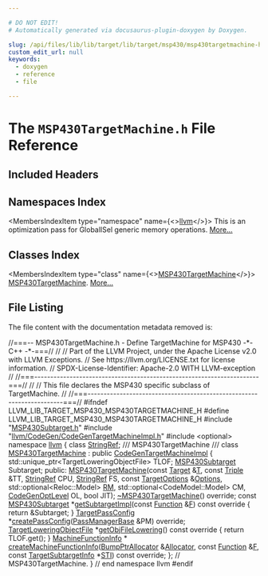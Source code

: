 ```yaml
---

# DO NOT EDIT!
# Automatically generated via docusaurus-plugin-doxygen by Doxygen.

slug: /api/files/lib/lib/target/lib/target/msp430/msp430targetmachine-h
custom_edit_url: null
keywords:
  - doxygen
  - reference
  - file

---
```





# The `MSP430TargetMachine.h` File Reference

<DoxygenPage pluginConfig={pluginConfig}>



## Included Headers

<IncludesList>
<IncludesListItem
  filePath="MSP430Subtarget.h"
  permalink="/docs/api/files/lib/lib/target/lib/target/msp430/msp430subtarget-h"
  isLocal="true" />
<IncludesListItem
  filePath="llvm/CodeGen/CodeGenTargetMachineImpl.h"
  permalink="/docs/api/files/include/include/llvm/include/llvm/codegen/codegentargetmachineimpl-h"
  isLocal="true" />
<IncludesListItem
  filePath="optional"
  permalink=""
  isLocal="false" />
</IncludesList>

## Namespaces Index

<MembersIndex>

<MembersIndexItem
  type="namespace"
  name={<><a href="/docs/api/namespaces/llvm">llvm</a></>}>
This is an optimization pass for GlobalISel generic memory operations. <a href="/docs/api/namespaces/llvm/#details">More...</a>
</MembersIndexItem>

</MembersIndex>

## Classes Index

<MembersIndex>

<MembersIndexItem
  type="class"
  name={<><a href="/docs/api/classes/llvm/msp430targetmachine">MSP430TargetMachine</a></>}>
<a href="/docs/api/classes/llvm/msp430targetmachine">MSP430TargetMachine</a>. <a href="/docs/api/classes/llvm/msp430targetmachine/#details">More...</a>
</MembersIndexItem>

</MembersIndex>


## File Listing

The file content with the documentation metadata removed is:

<ProgramListing>

<Link id="l00001" /><CodeLine lineNumber="1"><Highlight kind="comment">//===-- MSP430TargetMachine.h - Define TargetMachine for MSP430 -&#42;- C++ -&#42;-===//</Highlight><Highlight kind="normal"></Highlight></CodeLine>
<Link id="l00002" /><CodeLine lineNumber="2"><Highlight kind="normal"></Highlight><Highlight kind="comment">//</Highlight><Highlight kind="normal"></Highlight></CodeLine>
<Link id="l00003" /><CodeLine lineNumber="3"><Highlight kind="normal"></Highlight><Highlight kind="comment">// Part of the LLVM Project, under the Apache License v2.0 with LLVM Exceptions.</Highlight><Highlight kind="normal"></Highlight></CodeLine>
<Link id="l00004" /><CodeLine lineNumber="4"><Highlight kind="normal"></Highlight><Highlight kind="comment">// See https://llvm.org/LICENSE.txt for license information.</Highlight><Highlight kind="normal"></Highlight></CodeLine>
<Link id="l00005" /><CodeLine lineNumber="5"><Highlight kind="normal"></Highlight><Highlight kind="comment">// SPDX-License-Identifier: Apache-2.0 WITH LLVM-exception</Highlight><Highlight kind="normal"></Highlight></CodeLine>
<Link id="l00006" /><CodeLine lineNumber="6"><Highlight kind="normal"></Highlight><Highlight kind="comment">//</Highlight><Highlight kind="normal"></Highlight></CodeLine>
<Link id="l00007" /><CodeLine lineNumber="7"><Highlight kind="normal"></Highlight><Highlight kind="comment">//===----------------------------------------------------------------------===//</Highlight><Highlight kind="normal"></Highlight></CodeLine>
<Link id="l00008" /><CodeLine lineNumber="8"><Highlight kind="normal"></Highlight><Highlight kind="comment">//</Highlight><Highlight kind="normal"></Highlight></CodeLine>
<Link id="l00009" /><CodeLine lineNumber="9"><Highlight kind="normal"></Highlight><Highlight kind="comment">// This file declares the MSP430 specific subclass of TargetMachine.</Highlight><Highlight kind="normal"></Highlight></CodeLine>
<Link id="l00010" /><CodeLine lineNumber="10"><Highlight kind="normal"></Highlight><Highlight kind="comment">//</Highlight><Highlight kind="normal"></Highlight></CodeLine>
<Link id="l00011" /><CodeLine lineNumber="11"><Highlight kind="normal"></Highlight><Highlight kind="comment">//===----------------------------------------------------------------------===//</Highlight><Highlight kind="normal"></Highlight></CodeLine>
<Link id="l00012" /><CodeLine lineNumber="12"><Highlight kind="normal"></Highlight></CodeLine>
<Link id="l00013" /><CodeLine lineNumber="13"><Highlight kind="normal"></Highlight></CodeLine>
<Link id="l00014" /><CodeLine lineNumber="14"><Highlight kind="normal"></Highlight><Highlight kind="preprocessor">#ifndef LLVM&#95;LIB&#95;TARGET&#95;MSP430&#95;MSP430TARGETMACHINE&#95;H</Highlight><Highlight kind="normal"></Highlight></CodeLine>
<Link id="l00015" /><CodeLine lineNumber="15"><Highlight kind="normal"></Highlight><Highlight kind="preprocessor">#define LLVM&#95;LIB&#95;TARGET&#95;MSP430&#95;MSP430TARGETMACHINE&#95;H</Highlight><Highlight kind="normal"></Highlight></CodeLine>
<Link id="l00016" /><CodeLine lineNumber="16"><Highlight kind="normal"></Highlight></CodeLine>
<Link id="l00017" /><CodeLine lineNumber="17"><Highlight kind="normal"></Highlight><Highlight kind="preprocessor">#include &quot;<a href="/docs/api/files/lib/lib/target/lib/target/msp430/msp430subtarget-h">MSP430Subtarget.h</a>&quot;</Highlight><Highlight kind="normal"></Highlight></CodeLine>
<Link id="l00018" /><CodeLine lineNumber="18"><Highlight kind="normal"></Highlight><Highlight kind="preprocessor">#include &quot;<a href="/docs/api/files/include/include/llvm/include/llvm/codegen/codegentargetmachineimpl-h">llvm/CodeGen/CodeGenTargetMachineImpl.h</a>&quot;</Highlight><Highlight kind="normal"></Highlight></CodeLine>
<Link id="l00019" /><CodeLine lineNumber="19"><Highlight kind="normal"></Highlight><Highlight kind="preprocessor">#include &lt;optional&gt;</Highlight><Highlight kind="normal"></Highlight></CodeLine>
<Link id="l00020" /><CodeLine lineNumber="20"><Highlight kind="normal"></Highlight></CodeLine>
<Link id="l00021" /><CodeLine lineNumber="21"><Highlight kind="normal"></Highlight><Highlight kind="keyword">namespace </Highlight><Highlight kind="normal"><a href="/docs/api/namespaces/llvm">llvm</a> &#123;</Highlight></CodeLine>
<Link id="l00022" /><CodeLine lineNumber="22"><Highlight kind="normal"></Highlight><Highlight kind="keyword">class </Highlight><Highlight kind="normal"><a href="/docs/api/classes/llvm/stringref">StringRef</a>;</Highlight></CodeLine>
<Link id="l00023" /><CodeLine lineNumber="23"><Highlight kind="normal"></Highlight><Highlight kind="comment"></Highlight></CodeLine>
<Link id="l00024" /><CodeLine lineNumber="24"><Highlight kind="comment">/// MSP430TargetMachine</Highlight></CodeLine>
<Link id="l00025" /><CodeLine lineNumber="25"><Highlight kind="comment">///</Highlight><Highlight kind="normal"></Highlight></CodeLine>
<Link id="l00026" /><CodeLine lineNumber="26" lineLink="/docs/api/classes/llvm/msp430targetmachine"><Highlight kind="normal"></Highlight><Highlight kind="keyword">class </Highlight><Highlight kind="normal"><a href="/docs/api/classes/llvm/msp430targetmachine/#a204cc56ded2a0d2743a71edbb2329524">MSP430TargetMachine</a> : </Highlight><Highlight kind="keyword">public</Highlight><Highlight kind="normal"> <a href="/docs/api/classes/llvm/codegentargetmachineimpl/#a4480a9aa1ec7c3115acc998e187f5ab3">CodeGenTargetMachineImpl</a> &#123;</Highlight></CodeLine>
<Link id="l00027" /><CodeLine lineNumber="27"><Highlight kind="normal">  std::unique&#95;ptr&lt;TargetLoweringObjectFile&gt; TLOF;</Highlight></CodeLine>
<Link id="l00028" /><CodeLine lineNumber="28"><Highlight kind="normal">  <a href="/docs/api/classes/llvm/msp430subtarget">MSP430Subtarget</a> Subtarget;</Highlight></CodeLine>
<Link id="l00029" /><CodeLine lineNumber="29"><Highlight kind="normal"></Highlight></CodeLine>
<Link id="l00030" /><CodeLine lineNumber="30"><Highlight kind="normal"></Highlight><Highlight kind="keyword">public</Highlight><Highlight kind="normal">:</Highlight></CodeLine>
<Link id="l00031" /><CodeLine lineNumber="31"><Highlight kind="normal">  <a href="/docs/api/classes/llvm/msp430targetmachine/#a204cc56ded2a0d2743a71edbb2329524">MSP430TargetMachine</a>(</Highlight><Highlight kind="keyword">const</Highlight><Highlight kind="normal"> <a href="/docs/api/classes/llvm/target">Target</a> &amp;<a href="/docs/api/files/lib/lib/target/lib/target/mips/mips16isellowering-cpp/#a0acb682b8260ab1c60b918599864e2e5">T</a>, </Highlight><Highlight kind="keyword">const</Highlight><Highlight kind="normal"> <a href="/docs/api/classes/llvm/triple">Triple</a> &amp;TT, <a href="/docs/api/classes/llvm/stringref">StringRef</a> CPU,</Highlight></CodeLine>
<Link id="l00032" /><CodeLine lineNumber="32"><Highlight kind="normal">                      <a href="/docs/api/classes/llvm/stringref">StringRef</a> FS, </Highlight><Highlight kind="keyword">const</Highlight><Highlight kind="normal"> <a href="/docs/api/classes/llvm/targetoptions">TargetOptions</a> &amp;<a href="/docs/api/classes/llvm/targetmachine/#ab1fb67187fc37e569cc5171cbebba873">Options</a>,</Highlight></CodeLine>
<Link id="l00033" /><CodeLine lineNumber="33"><Highlight kind="normal">                      std::optional&lt;Reloc::Model&gt; <a href="/docs/api/classes/llvm/targetmachine/#a588867fa922c392886b07e0ad42038b4">RM</a>,</Highlight></CodeLine>
<Link id="l00034" /><CodeLine lineNumber="34"><Highlight kind="normal">                      std::optional&lt;CodeModel::Model&gt; CM, <a href="/docs/api/namespaces/llvm/#a8ec1bf8d7b792ca9fac56f8514db18d2">CodeGenOptLevel</a> OL,</Highlight></CodeLine>
<Link id="l00035" /><CodeLine lineNumber="35"><Highlight kind="normal">                      </Highlight><Highlight kind="keywordtype">bool</Highlight><Highlight kind="normal"> JIT);</Highlight></CodeLine>
<Link id="l00036" /><CodeLine lineNumber="36" lineLink="/docs/api/classes/llvm/msp430targetmachine/#a6252701145bb904f1ff53028fde4ed84"><Highlight kind="normal">  <a href="/docs/api/classes/llvm/msp430targetmachine/#a6252701145bb904f1ff53028fde4ed84">~MSP430TargetMachine</a>() </Highlight><Highlight kind="keyword">override</Highlight><Highlight kind="normal">;</Highlight></CodeLine>
<Link id="l00037" /><CodeLine lineNumber="37"><Highlight kind="normal"></Highlight></CodeLine>
<Link id="l00038" /><CodeLine lineNumber="38" lineLink="/docs/api/classes/llvm/msp430targetmachine/#a9a71e7c672a08247e2c9c269c1657105"><Highlight kind="normal">  </Highlight><Highlight kind="keyword">const</Highlight><Highlight kind="normal"> <a href="/docs/api/classes/llvm/msp430subtarget">MSP430Subtarget</a> &#42;<a href="/docs/api/classes/llvm/msp430targetmachine/#a9a71e7c672a08247e2c9c269c1657105">getSubtargetImpl</a>(</Highlight><Highlight kind="keyword">const</Highlight><Highlight kind="normal"> <a href="/docs/api/classes/llvm/function">Function</a> &amp;<a href="/docs/api/files/lib/lib/support/md5-cpp/#a96d73bbd7af15cb1fc38c3f4a3bd82e9">F</a>)</Highlight><Highlight kind="keyword"> const override </Highlight><Highlight kind="normal">&#123;</Highlight></CodeLine>
<Link id="l00039" /><CodeLine lineNumber="39"><Highlight kind="normal">    </Highlight><Highlight kind="keywordflow">return</Highlight><Highlight kind="normal"> &amp;Subtarget;</Highlight></CodeLine>
<Link id="l00040" /><CodeLine lineNumber="40"><Highlight kind="normal">  &#125;</Highlight></CodeLine>
<Link id="l00041" /><CodeLine lineNumber="41"><Highlight kind="normal">  <a href="/docs/api/classes/llvm/targetpassconfig">TargetPassConfig</a> &#42;<a href="/docs/api/classes/llvm/msp430targetmachine/#abf71a066eeb606a9d85b3e2462b89d60">createPassConfig</a>(<a href="/docs/api/classes/llvm/legacy/passmanagerbase">PassManagerBase</a> &amp;PM) </Highlight><Highlight kind="keyword">override</Highlight><Highlight kind="normal">;</Highlight></CodeLine>
<Link id="l00042" /><CodeLine lineNumber="42"><Highlight kind="normal"></Highlight></CodeLine>
<Link id="l00043" /><CodeLine lineNumber="43" lineLink="/docs/api/classes/llvm/msp430targetmachine/#aa0beb5d45298a45d3694d77b4d9e18c0"><Highlight kind="normal">  <a href="/docs/api/classes/llvm/targetloweringobjectfile">TargetLoweringObjectFile</a> &#42;<a href="/docs/api/classes/llvm/msp430targetmachine/#aa0beb5d45298a45d3694d77b4d9e18c0">getObjFileLowering</a>()</Highlight><Highlight kind="keyword"> const override </Highlight><Highlight kind="normal">&#123;</Highlight></CodeLine>
<Link id="l00044" /><CodeLine lineNumber="44"><Highlight kind="normal">    </Highlight><Highlight kind="keywordflow">return</Highlight><Highlight kind="normal"> TLOF.get();</Highlight></CodeLine>
<Link id="l00045" /><CodeLine lineNumber="45"><Highlight kind="normal">  &#125;</Highlight></CodeLine>
<Link id="l00046" /><CodeLine lineNumber="46"><Highlight kind="normal"></Highlight></CodeLine>
<Link id="l00047" /><CodeLine lineNumber="47"><Highlight kind="normal">  <a href="/docs/api/structs/llvm/machinefunctioninfo">MachineFunctionInfo</a> &#42;</Highlight></CodeLine>
<Link id="l00048" /><CodeLine lineNumber="48"><Highlight kind="normal">  <a href="/docs/api/classes/llvm/msp430targetmachine/#a609559c827653fea39c974cf328f0a35">createMachineFunctionInfo</a>(<a href="/docs/api/namespaces/llvm/#a8e612822d4ba7bb36c9c79582a567108">BumpPtrAllocator</a> &amp;<a href="/docs/api/files/lib/lib/codegen/regallocbasic-cpp/#ad5d00e1d77644d95847b9bf8da12b759">Allocator</a>, </Highlight><Highlight kind="keyword">const</Highlight><Highlight kind="normal"> <a href="/docs/api/classes/llvm/function">Function</a> &amp;<a href="/docs/api/files/lib/lib/support/md5-cpp/#a96d73bbd7af15cb1fc38c3f4a3bd82e9">F</a>,</Highlight></CodeLine>
<Link id="l00049" /><CodeLine lineNumber="49"><Highlight kind="normal">                            </Highlight><Highlight kind="keyword">const</Highlight><Highlight kind="normal"> <a href="/docs/api/classes/llvm/targetsubtargetinfo">TargetSubtargetInfo</a> &#42;<a href="/docs/api/classes/llvm/targetmachine/#aaebd1c0e5f028848cc0e548bf015aaf1">STI</a>) </Highlight><Highlight kind="keyword">const override</Highlight><Highlight kind="normal">;</Highlight></CodeLine>
<Link id="l00050" /><CodeLine lineNumber="50"><Highlight kind="normal">&#125;; </Highlight><Highlight kind="comment">// MSP430TargetMachine.</Highlight><Highlight kind="normal"></Highlight></CodeLine>
<Link id="l00051" /><CodeLine lineNumber="51"><Highlight kind="normal"></Highlight></CodeLine>
<Link id="l00052" /><CodeLine lineNumber="52"><Highlight kind="normal">&#125; </Highlight><Highlight kind="comment">// end namespace llvm</Highlight><Highlight kind="normal"></Highlight></CodeLine>
<Link id="l00053" /><CodeLine lineNumber="53"><Highlight kind="normal"></Highlight></CodeLine>
<Link id="l00054" /><CodeLine lineNumber="54"><Highlight kind="normal"></Highlight><Highlight kind="preprocessor">#endif</Highlight></CodeLine>

</ProgramListing>


</DoxygenPage>
